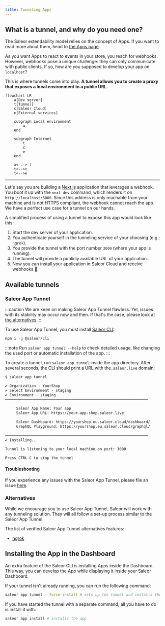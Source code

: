 ```yaml
---
title: Tunneling Apps
---
```


## What is a tunnel, and why do you need one?

The Saleor extendability model relies on the concept of Apps. If you want to read more about them, head to [the Apps page](developer/extending/apps/key-concepts.mdx).

As you want Apps to react to events in your store, you reach for webhooks. However, webhooks pose a unique challenge: they can only communicate with public clients. If so, how are you supposed to develop your app on `localhost`?

This is where tunnels come into play. **A tunnel allows you to create a proxy that exposes a local environment to a public URL.**

```mermaid
flowchart LR
    a[Dev server]
    t[Tunnel]
    c[Saleor Cloud]
    e[External services]

    subgraph Local environment
        a
    end

    subgraph Internet
        t
        c
        e
    end

    a<-.-> t
    t<-->c
    t<-->e
```

---

Let's say you are building a [Next.js](https://nextjs.org/) application that leverages a webhook. You boot it up with the `next dev` command, which renders it on `http://localhost:3000`. Since this address is only reachable from your machine and is not HTTPS compliant, the webhook cannot reach the app. We have a perfect use case for a tunnel on our hands.

A simplified process of using a tunnel to expose this app would look like this:

1. Start the dev server of your application.
2. You authenticate yourself in the tunneling service of your choosing (e.g.: `ngrok`).
3. You provide the tunnel with the port number `3000` (where your app is running).
4. The tunnel will provide a publicly available URL of your application.
5. Now you can install your application in Saleor Cloud and receive webhooks 🎉.

## Available tunnels

### Saleor App Tunnel

:::caution
We are keen on making Saleor App Tunnel flawless. Yet, issues with its stability may occur now and then. If that's the case, please look at [the alternatives](#alternatives).
:::

To use Saleor App Tunnel, you must install [Saleor CLI](https://www.npmjs.com/package/@saleor/cli):

```bash
npm i -g @saleor/cli
```

:::note
Run `saleor app tunnel --help` to check detailed usage, like changing the used port or automatic installation of the app.
:::

To create a tunnel, run `saleor app tunnel` inside the app directory. After several seconds, the CLI should print a URL with the`.saleor.live` domain:

```bash
$ saleor app tunnel

✔ Organization · YourShop
✔ Select Environment · staging
✔ Environment · staging
─────────────────────────────────────────────────────────────────

     Saleor App Name: Your app
     Saleor App URL: https://your-app-shop.saleor.live

     Saleor Dashboard: https://yourshop.eu.saleor.cloud/dashboard/
     GraphQL Playground: https://yourshop.eu.saleor.cloud/graphql/

─────────────────────────────────────────────────────────────────
✔ Installing...

Tunnel is listening to your local machine on port: 3000

Press CTRL-C to stop the tunnel

```

#### Troubleshooting

If you experience any issues with the Saleor App Tunnel, please file an issue [here](https://github.com/saleor/saleor-cli/issues/new?assignees=&labels=bug,tunnel&template=cli-bug-report.md&title=).

### Alternatives

While we encourage you to use Saleor App Tunnel, Saleor will work with any tunneling solution. They will all follow a set-up process similar to the Saleor App Tunnel.

The list of verified Saleor App Tunnel alternatives features:

- [ngrok](https://ngrok.com/)

## Installing the App in the Dashboard

An extra feature of the Saleor CLI is installing Apps inside the Dashboard. This way, you can develop the App while displaying it inside your Saleor Dashboard.

If your tunnel isn't already running, you can run the following command:

```bash
saleor app tunnel --force-install # sets up the tunnel and installs the app
```

If you have started the tunnel with a separate command, all you have to do is install it with:

```bash
saleor app install # installs the app
```
